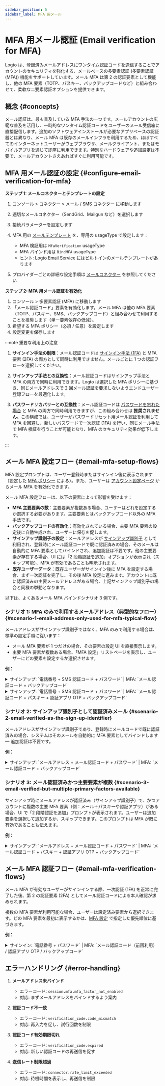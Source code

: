 ```yaml
---
sidebar_position: 5
sidebar_label: MFA 用メール
---
```


# MFA 用メール認証 (Email verification for MFA)

Logto は、登録済みメールアドレスにワンタイム認証コードを送信することでアカウントのセキュリティを強化する、メールベースの多要素認証 (多要素認証 (MFA)) 機能をサポートしています。メール MFA は第 2 の認証要素として機能し、他の MFA 要素（TOTP、パスキー、バックアップコードなど）と組み合わせて、柔軟な二要素認証オプションを提供できます。

## 概念 \{#concepts}

メール認証は、最も普及している MFA 手法の一つです。メールアカウントの広範な普及を活用し、一時的なワンタイム認証コードをユーザーのメール受信箱に直接配信します。追加のソフトウェアインストールが必要なアプリベースの認証器とは異なり、メール MFA は既存のメールインフラを利用するため、ほぼすべてのインターネットユーザーがウェブブラウザ、メールクライアント、またはモバイルアプリを通じて即座に利用できます。特別なハードウェアや追加設定は不要で、メールアカウントさえあればすぐに利用可能です。

## MFA 用メール認証の設定 \{#configure-email-verification-for-mfa}

**ステップ 1: メールコネクターとテンプレートの設定**

1. <CloudLink to="/connectors/passwordless">
     コンソール > コネクター > メール / SMS コネクター
   </CloudLink>
   に移動します
2. 適切なメールコネクター（SendGrid、Mailgun など）を選択します
3. 接続パラメーターを設定します
4. MFA 用の [メールテンプレート](/connectors/email-connectors/email-templates) を、専用の usageType で設定します：

   - MFA 検証用は `MfaVerification` usageType
   - MFA バインド用は `BindMFA` usageType
   - ヒント: [Logto Email Service](/connectors/email-connectors/built-in-email-service) にはビルトインのメールテンプレートがあります

5. プロバイダーごとの詳細な設定手順は [メールコネクター](/connectors/email-connectors) を参照してください

**ステップ 2: MFA 用メール認証を有効化**

1. <CloudLink to="/mfa">コンソール > 多要素認証 (MFA)</CloudLink> に移動します
2. 「メール認証コード」要素を有効化します。メール MFA は他の MFA 要素（TOTP、パスキー、SMS、バックアップコード）と組み合わせて利用することを推奨します（単一要素依存の低減）。
3. 希望する MFA ポリシー（必須 / 任意）を設定します
4. 設定変更を保存します

:::note 重要な利用上の注意

1. **サインイン手法の制限**：メール認証コードは [サインイン手法 (1FA)](/end-user-flows/sign-up-and-sign-in/sign-in) と MFA 要素 (2FA) の両方として同時に利用できません。メールごとに 1 つの認証フローを選択してください。

2. **サインアップ手法との互換性**：メール認証コードはサインアップ手法と MFA の両方で同時に利用できます。Logto は選択した MFA ポリシーに基づき、同じメールアドレスで 2 回メール認証を要求しないようエンドユーザー登録フローを最適化します。

3. **パスワードリカバリーとの互換性**：メール認証コードは [パスワードを忘れた場合](/end-user-flows/sign-up-and-sign-in/reset-password) と MFA の両方で同時利用できますが、この組み合わせは **推奨されません**。この構成では、ユーザーがパスワードリセット用メール認証を利用して MFA を回避し、新しいパスワードで一次認証 (1FA) を行い、同じメール手法で MFA 検証を行うことが可能となり、MFA のセキュリティ効果が低下します。

:::

## メール MFA 設定フロー \{#email-mfa-setup-flows}

MFA 設定プロンプトは、ユーザー登録時またはサインイン後に表示されます（設定した [MFA ポリシー](/end-user-flows/mfa/configure-mfa#global-mfa-configuration) による）。また、ユーザーは [アカウント設定ページ](/end-user-flows/account-settings/by-account-api#update-or-link-new-email) からメール MFA を有効化できます。

メール MFA 設定フローは、以下の要素によって影響を受けます：

- **MFA 主要要素の数**：主要要素が複数ある場合、ユーザーはどれを設定するか選択する必要があります。主要要素とはバックアップコード以外の MFA 手法です。
- **バックアップコードの有効化**：有効化されている場合、主要 MFA 要素の設定後に自動生成され、ユーザーに保存を促します。
- **サインアップ識別子の設定**：メールアドレスが [サインアップ識別子](/end-user-flows/sign-up-and-sign-in/sign-up#set-up-the-sign-up-identifier) として利用され、登録時にメール認証コードで既に認証済みの場合、そのメールは自動的に MFA 要素としてバインドされ、追加認証は不要です。他の主要要素が存在する場合、UI には「2 段階認証を追加」オプションが表示され（スキップ可能）、MFA が有効であることも明示されます。
- **既存ユーザーデータ**：既存ユーザーがサインイン後に MFA を設定する場合、まず一次認証を完了し、その後 MFA 設定に進みます。アカウントに既に認証済みの主要メールアドレスがある場合、上記サインアップ識別子の場合と同様の挙動となります。

以下は、よくあるメール MFA バインドシナリオ 3 例です。

### シナリオ 1: MFA のみで利用するメールアドレス（典型的なフロー） \{#scenario-1-email-address-only-used-for-mfa-typical-flow}

メールアドレスがサインアップ識別子ではなく、MFA のみで利用する場合は、標準の設定手順に従います：

- メール MFA 要素が 1 つだけの場合、その要素の設定 UI を直接表示します。
- 主要 MFA 要素が複数ある場合、「MFA 設定」リストページを表示し、ユーザーにどの要素を設定するか選択させます。

**例：**

<details>
  <summary>
    サインアップ: `電話番号 + SMS 認証コード + パスワード` | MFA: `メール認証コード +
    バックアップコード`
  </summary>
  <img src="/img/assets/email-mfa-setup-scenario-1-1.png" alt="Email MFA setup flow 1-1" />
</details>

<details>
  <summary>
    サインアップ: `電話番号 + SMS 認証コード + パスワード` | MFA: `メール認証コード + パスキー +
    認証アプリ OTP + バックアップコード`
  </summary>
  <img src="/img/assets/email-mfa-setup-scenario-1-2.png" alt="Email MFA setup flow 1-2" />
</details>

### シナリオ 2: サインアップ識別子として認証済みメール \{#scenario-2-email-verified-as-the-sign-up-identifier}

メールアドレスがサインアップ識別子であり、登録時にメールコードで既に認証済みの場合、システムはそのメールを自動的に MFA 要素としてバインドします — 追加認証は不要です。

**例：**

<details>
  <summary>
    サインアップ: `メールアドレス + メール認証コード + パスワード` | MFA: `メール認証コード +
    バックアップコード`
  </summary>
  <img src="/img/assets/email-mfa-setup-scenario-2.png" alt="Email MFA setup flow 2" />
</details>

### シナリオ 3: メール認証済みかつ主要要素が複数 \{#scenario-3-email-verified-but-multiple-primary-factors-available}

サインアップ時にメールアドレスが認証済み（サインアップ識別子）で、かつアカウントに複数の主要 MFA 要素（例：メール＋パスキーや認証アプリ）がある場合、UI で「2 段階認証を追加」プロンプトが表示されます。ユーザーは追加要素を選択して追加するか、スキップできます。このプロンプトは MFA が既に有効であることも伝えます。

**例：**

<details>
  <summary>
    サインアップ: `メールアドレス + メール認証コード + パスワード` | MFA: `メール認証コード +
    パスキー + 認証アプリ OTP + バックアップコード`
  </summary>
  <img src="/img/assets/email-mfa-setup-scenario-3.png" alt="Email MFA setup flow 3" />
</details>

## メール MFA 認証フロー \{#email-mfa-verification-flows}

メール MFA が有効なユーザーがサインインする際、一次認証 (1FA) を正常に完了した後、第 2 の認証要素 (2FA) としてメール認証コードによる本人確認が求められます。

複数の MFA 要素が利用可能な場合、ユーザーは設定済み要素から選択できます。どの MFA 要素を最初に表示するかは、[MFA 設定](/end-user-flows/mfa/configure-mfa#mfa-verification-flow) で指定した優先順位に基づきます。

**例：**

<details>
  <summary>
    サインイン: `電話番号 + パスワード` | MFA: `メール認証コード（前回利用） / 認証アプリ OTP /
    バックアップコード`
  </summary>
  <img src="/img/assets/email-mfa-verification-flow.png" alt="Email MFA verification flow" />
</details>

## エラーハンドリング \{#error-handling}

1. **メールアドレス未バインド**

   - エラーコード: `session.mfa.mfa_factor_not_enabled`
   - 対応: まずメールアドレスをバインドするよう案内

2. **認証コード不一致**

   - エラーコード: `verification_code.code_mismatch`
   - 対応: 再入力を促し、試行回数を制限

3. **認証コード有効期限切れ**

   - エラーコード: `verification_code.expired`
   - 対応: 新しい認証コードの再送信を促す

4. **送信レート制限超過**
   - エラーコード: `connector.rate_limit_exceeded`
   - 対応: 待機時間を表示し、再送信を制限
